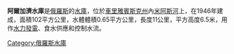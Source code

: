 {{Infobox_lake
 |湖泊名稱 = 阿爾加濟水庫
 |湖泊照片 = Argazi lake 1979.jpg
 |湖泊照片標題 =
 |測深圖 =
 |測深圖標題 =
 |湖泊所在地 = [[車里雅賓斯克州|車里雅賓斯克州]]
 |座標 = {{coord|55|22|53|N|60|23|21|E|type:waterbody_region:RU_scale:200000_source:cswiki|display=inline,title}}
 |湖泊類別 = [[水庫|水庫]]
 |流入 = [[米阿斯河|米阿斯河]]
 |流出 = 米阿斯河
 |集水區面積 =
 |集水區國家 = {{flag|Russia}}
 |湖泊長度 =
 |湖泊闊度 =
 |湖泊面積 = 102平方公里
 |平均深度 = 6.5米
 |最深深度 =
 |水體體積 = 0.65立方公里
 |湖水停留時間 =
 |湖岸線長度 =
 |海拔高度 =
 |湖中島嶼 =
 |湖邊城鎮 =
}}

'''阿爾加濟水庫'''是[[俄羅斯|俄羅斯]]的[[水庫|水庫]]，位於[[車里雅賓斯克州|車里雅賓斯克州]]內[[米阿斯河|米阿斯河]]上，在1946年建成，面積102平方公里，水體體積0.65平方公里，長度11公里，平方高度6.5米，用作[[水力發電|水力發電]]、食水供應和控制水流。

[[Category:俄羅斯水庫|Category:俄羅斯水庫]]

{{俄羅斯地理小作品}}